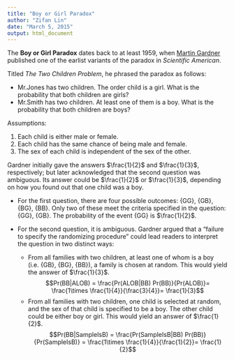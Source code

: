 ```yaml
---
title: "Boy or Girl Paradox"
author: "Zifan Lin"
date: "March 5, 2015"
output: html_document
---
```


The **Boy or Girl Paradox** dates back to at least 1959, when [Martin Gardner](http://en.wikipedia.org/wiki/Martin_Gardner) published one of the earlist variants of the paradox in *Scientific American*.

Titled *The Two Children Problem*, he phrased the paradox as follows:

- Mr.Jones has two children. The order child is a girl. What is the probability that both children are girls?
- Mr.Smith has two children. At least one of them is a boy. What is the probability that both children are boys?

Assumptions:

1. Each child is either male or female. 
2. Each child has the same chance of being male and female.
3. The sex of each child is independent of the sex of the other.


Gardner initially gave the answers $\frac{1}{2}$ and $\frac{1}{3}$, respectively; but later acknowledged that the second question was ambiguous. Its answer could be $\frac{1}{2}$ or $\frac{1}{3}$, depending on how you found out that one child was a boy.

- For the first question, there are four possible outcomes: {GG}, {GB}, {BG}, {BB}. Only two of these meet the criteria specified in the question: {GG}, {GB}. The probability of the event {GG} is $\frac{1}{2}$.

- For the second question, it is ambiguous. Gardner argued that a "failure to specify the randomizing procedure" could lead readers to interpret the question in two distinct ways:
    - From all families with two children, at least one of whom is a boy (i.e. {GB}, {BG}, {BB}), a family is chosen at random. This would yield the answer of $\frac{1}{3}$.
    $$Pr(BB|ALOB) = \frac{Pr(ALOB|BB) Pr(BB)}{Pr(ALOB)}= \frac{1\times \frac{1}{4}}{\frac{3}{4}}= \frac{1}{3}$$
    - From all families with two children, one child is selected at random, and the sex of that child is specified to be a boy. The other child could be either boy or girl. This would yield an answer of $\frac{1}{2}$.
    $$Pr(BB|SampleIsB) = \frac{Pr(SampleIsB|BB) Pr(BB)}{Pr(SampleIsB)} = \frac{1\times \frac{1}{4}}{\frac{1}{2}}= \frac{1}{2}$$